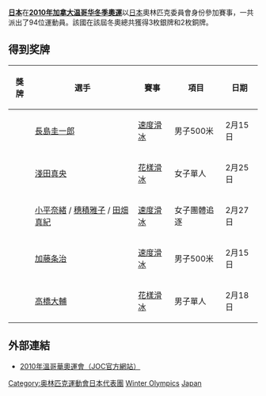{{noteTA
|1=zh-hk:花式溜冰;zh-hans:花样滑冰;zh-tw:花樣滑冰;
|2=zh-hk:溜冰; zh:滑冰;
}}
{{Infobox Country Olympics
|NOC=JPN
|games=2010年冬季
|competitors=94
|sports=14
|flagbearer=[[岡崎朋美|岡崎朋美]]（開幕式）<br />[[淺田真央|淺田真央]]（閉幕式）
|gold=0
|silver=3
|bronze=2
|total=5
|rank=20
}}
'''[[日本|日本]]'''在'''[[2010年冬季奧林匹克運動會|2010年加拿大温哥华冬季奧運]]'''以[[日本|日本]]奧林匹克委員會身份參加賽事，一共派出了94位運動員。該國在該屆冬奧總共獲得3枚銀牌和2枚銅牌。

== 得到奖牌 ==
{| class="wikitable sortable" border="1" style="font-size:95%"
|-
! 獎牌
! 選手
! 賽事
! 項目
! 日期
|-
| {{silver medal}} || [[長島圭一郎|長島圭一郎]] || [[2010年冬季奥林匹克运动会速度滑冰比赛|速度滑冰]] || 男子500米 || 2月15日
|-
| {{silver medal}} || [[淺田真央|淺田真央]] || [[2010年冬季奥林匹克运动会花樣滑冰比赛|花樣滑冰]] || 女子單人 || 2月25日
|-
| {{silver medal}} || [[小平奈緒|小平奈緒]] / [[穗積雅子|穗積雅子]] / [[田畑真紀|田畑真紀]] || [[2010年冬季奥林匹克运动会速度滑冰比赛|速度滑冰]] || 女子團體追逐 || 2月27日
|-
| {{bronze medal}} || [[加藤条治|加藤条治]] || [[2010年冬季奥林匹克运动会速度滑冰比赛|速度滑冰]] || 男子500米 || 2月15日
|-
| {{bronze medal}} || [[高橋大輔|高橋大輔]] || [[2010年冬季奥林匹克运动会花樣滑冰比赛|花樣滑冰]] || 男子單人 || 2月18日
|}

== 外部連結 ==
* [http://www.joc.or.jp/vancouver/ 2010年溫哥華奧運會（JOC官方網站）]{{Wayback|url=http://www.joc.or.jp/vancouver/ |date=20201217015640 }}

{{NOCin2010WinterOlympics}}

[[Category:奥林匹克運動會日本代表團|Category:奥林匹克運動會日本代表團]]
[[Category:2010年日本體育|Winter Olympics]]
[[Category:2010年冬季奥林匹克运动会代表团|Japan]]